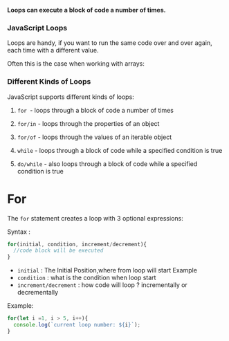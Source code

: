 **Loops can execute a block of code a number of times.**

### JavaScript Loops

Loops are handy, if you want to run the same code over and over again, each time with a different value.

Often this is the case when working with arrays:

### Different Kinds of Loops

JavaScript supports different kinds of loops:

1. `for `- loops through a block of code a number of times

2. `for/in` - loops through the properties of an object

3. `for/of` - loops through the values of an iterable object

4. `while` - loops through a block of code while a specified condition is true

5. `do/while` - also loops through a block of code while a specified condition is true

# For

The `for` statement creates a loop with 3 optional expressions:

Syntax :

```js showLineNumbers
for(initial, condition, increment/decrement){
  //code block will be executed
}
```

-   `initial` : The Initial Position,where from loop will start Example
-   `condition` : what is the condition when loop start
-   `increment/decrement` : how code will loop ? incrementally or decrementally

Example:

```js showLineNumbers
for(let i =1, i > 5, i++){
  console.log(`current loop number: ${i}`);
}
```

